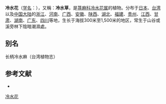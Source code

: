 {{Speciesbox
| name = 冷水花
| status = 
| status_system = 
| image = Pilea notata 冷水花.jpg
| genus = Pilea
| species = notata
| authority = C. H. Wright
}}

'''冷水花'''（[[学名|学名]]：{{lang|la|''Pilea notata''}}），又稱：'''冷水草'''，是[[荨麻科|荨麻科]][[冷水花属|冷水花属]]的植物。分布于[[日本|日本]]、[[台湾|台湾]]以及[[中国大陆|中国大陆]]的[[浙江|浙江]]、[[河南|河南]]、[[广西|广西]]、[[安徽|安徽]]、[[陕西|陕西]]、[[湖北|湖北]]、[[福建|福建]]、[[贵州|贵州]]、[[江西|江西]]、[[甘肃|甘肃]]、[[湖南|湖南]]、[[广东|广东]]、[[四川|四川]]等地，生长于海拔300米至1,500米的地区，常生于山谷或溪旁林下陰暗潮濕處。

== 别名 ==
长柄冷水麻（台湾植物志）

== 参考文献 ==
<div class="references-small">
* {{cite web| url =http://www.bioinfo.cn/db05/KmzwSpecies.php?action=view&id=23406| title =冷水花| work =《中国高等植物数据库全库》| publisher =中国科学院微生物研究所| author =昆明植物研究所| accessdate =2009-02-25| deadurl =yes| archiveurl =https://web.archive.org/web/20160305055742/http://www.bioinfo.cn/db05/KmzwSpecies.php?action=view&id=23406| archivedate =2016-03-05}}
</div>
{{Taxonbar|from=Q10895599}}

[[Category:冷水花属|冷水花]]


{{植物小作品}}